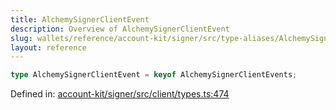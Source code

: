 ```yaml
---
title: AlchemySignerClientEvent
description: Overview of AlchemySignerClientEvent
slug: wallets/reference/account-kit/signer/src/type-aliases/AlchemySignerClientEvent
layout: reference
---
```


```ts
type AlchemySignerClientEvent = keyof AlchemySignerClientEvents;
```

Defined in: [account-kit/signer/src/client/types.ts:474](https://github.com/alchemyplatform/aa-sdk/blob/da19afd63b0ba06a4de95b0d2d7871f64d546304/account-kit/signer/src/client/types.ts#L474)
